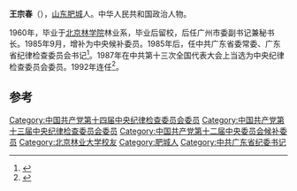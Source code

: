 '''王宗春'''（{{bd|1935年||}}），[[山东|山东]][[肥城|肥城]]人。中华人民共和国政治人物。

1960年，毕业于[[北京林学院|北京林学院]]林业系，毕业后留校，后任广州市委副书记兼秘书长。1985年9月，增补为中央候补委员。1985年后，任中共广东省委常委、广东省纪律检查委员会书记<ref>{{cite book|title=廣東省志: 中共组织志|url=http://books.google.com/books?id=uzcLAQAAMAAJ|publisher=广东人民出版社|pages=161–165}}</ref>。1987年在中共第十三次全国代表大会上当选为中央纪律检查委员会委员。1992年连任<ref name="中央组织部中共中央党史硏究室2000">{{cite book|author1=中国共产党. 中央组织部|author2=中共中央党史硏究室|author3=中央档案馆|title=中国共产党组织史资料: 社会主义事业发展新时期, 1976.10-1997.9 (第7卷, 上下)|url=http://books.google.com/books?id=Sa1WAAAAIAAJ|year=2000|publisher=中共党史出版社|page=891}}</ref>。

==参考==
{{reflist}}
{{中国政治人物小作品}}

[[Category:中国共产党第十四届中央纪律检查委员会委员|Category:中国共产党第十四届中央纪律检查委员会委员]]
[[Category:中国共产党第十三届中央纪律检查委员会委员|Category:中国共产党第十三届中央纪律检查委员会委员]]
[[Category:中国共产党第十二届中央委员会候补委员|Category:中国共产党第十二届中央委员会候补委员]]
[[Category:北京林业大学校友|Category:北京林业大学校友]]
[[Category:肥城人|Category:肥城人]]
[[Category:中共广东省纪委书记|Category:中共广东省纪委书记]]